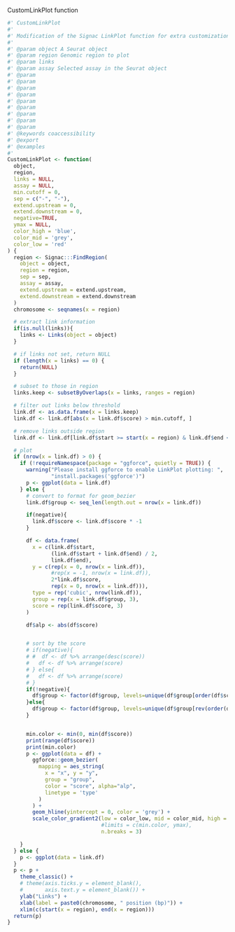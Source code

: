 
CustomLinkPlot function

```r


#' CustomLinkPlot
#'
#' Modification of the Signac LinkPlot function for extra customization
#'
#' @param object A Seurat object
#' @param region Genomic region to plot
#' @param links
#' @param assay Selected assay in the Seurat object
#' @param
#' @param
#' @param
#' @param
#' @param
#' @param
#' @param
#' @param
#' @param
#' @keywords coaccessibility
#' @export
#' @examples
#'
CustomLinkPlot <- function(
  object,
  region,
  links = NULL,
  assay = NULL,
  min.cutoff = 0,
  sep = c("-", "-"),
  extend.upstream = 0,
  extend.downstream = 0,
  negative=TRUE,
  ymax = NULL,
  color_high = 'blue',
  color_mid = 'grey',
  color_low = 'red'
) {
  region <- Signac:::FindRegion(
    object = object,
    region = region,
    sep = sep,
    assay = assay,
    extend.upstream = extend.upstream,
    extend.downstream = extend.downstream
  )
  chromosome <- seqnames(x = region)

  # extract link information
  if(is.null(links)){
    links <- Links(object = object)
  }

  # if links not set, return NULL
  if (length(x = links) == 0) {
    return(NULL)
  }

  # subset to those in region
  links.keep <- subsetByOverlaps(x = links, ranges = region)

  # filter out links below threshold
  link.df <- as.data.frame(x = links.keep)
  link.df <- link.df[abs(x = link.df$score) > min.cutoff, ]

  # remove links outside region
  link.df <- link.df[link.df$start >= start(x = region) & link.df$end <= end(x = region), ]

  # plot
  if (nrow(x = link.df) > 0) {
    if (!requireNamespace(package = "ggforce", quietly = TRUE)) {
      warning("Please install ggforce to enable LinkPlot plotting: ",
              "install.packages('ggforce')")
      p <- ggplot(data = link.df)
    } else {
      # convert to format for geom_bezier
      link.df$group <- seq_len(length.out = nrow(x = link.df))

      if(negative){
        link.df$score <- link.df$score * -1
      }

      df <- data.frame(
        x = c(link.df$start,
              (link.df$start + link.df$end) / 2,
              link.df$end),
        y = c(rep(x = 0, nrow(x = link.df)),
              #rep(x = -1, nrow(x = link.df)),
              2*link.df$score,
              rep(x = 0, nrow(x = link.df))),
        type = rep('cubic', nrow(link.df)),
        group = rep(x = link.df$group, 3),
        score = rep(link.df$score, 3)
      )

      df$alp <- abs(df$score)


      # sort by the score
      # if(negative){
      # #  df <- df %>% arrange(desc(score))
      #   df <- df %>% arrange(score)
      # } else{
      #   df <- df %>% arrange(score)
      # }
      if(!negative){
        df$group <- factor(df$group, levels=unique(df$group[order(df$score)]))
      }else{
        df$group <- factor(df$group, levels=unique(df$group[rev(order(df$score))]))
      }


      min.color <- min(0, min(df$score))
      print(range(df$score))
      print(min.color)
      p <- ggplot(data = df) +
        ggforce::geom_bezier(
          mapping = aes_string(
            x = "x", y = "y",
            group = "group",
            color = "score", alpha="alp",
            linetype = 'type'
          )
        ) +
        geom_hline(yintercept = 0, color = 'grey') +
        scale_color_gradient2(low = color_low, mid = color_mid, high = color_high,
                              #limits = c(min.color, ymax),
                              n.breaks = 3)

    }
  } else {
    p <- ggplot(data = link.df)
  }
  p <- p +
    theme_classic() +
    # theme(axis.ticks.y = element_blank(),
    #       axis.text.y = element_blank()) +
    ylab("Links") +
    xlab(label = paste0(chromosome, " position (bp)")) +
    xlim(c(start(x = region), end(x = region)))
  return(p)
}



```
